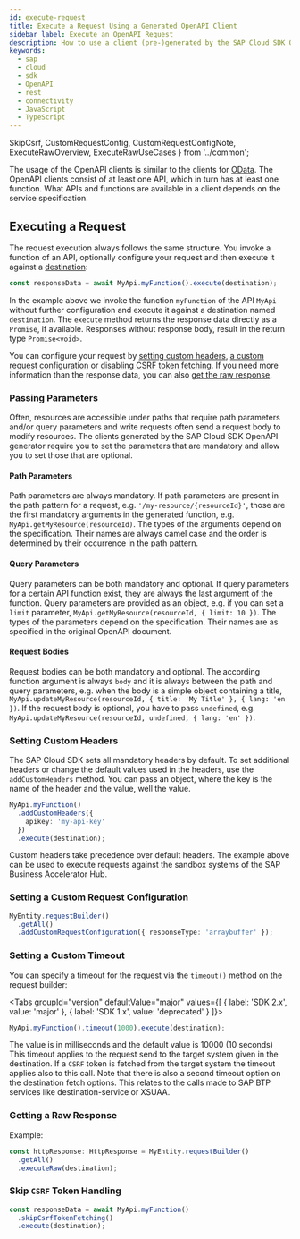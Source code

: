 ```yaml
---
id: execute-request
title: Execute a Request Using a Generated OpenAPI Client
sidebar_label: Execute an OpenAPI Request
description: How to use a client (pre-)generated by the SAP Cloud SDK OpenAPI generator.
keywords:
  - sap
  - cloud
  - sdk
  - OpenAPI
  - rest
  - connectivity
  - JavaScript
  - TypeScript
---
```


  SkipCsrf,
  CustomRequestConfig,
  CustomRequestConfigNote,
  ExecuteRawOverview,
  ExecuteRawUseCases
} from '../common';

The usage of the OpenAPI clients is similar to the clients for [OData](../odata/execute-odata-request.mdx).
The OpenAPI clients consist of at least one API, which in turn has at least one function.
What APIs and functions are available in a client depends on the service specification.

## Executing a Request

The request execution always follows the same structure.
You invoke a function of an API, optionally configure your request and then execute it against a [destination](../connectivity/destinations):

```ts
const responseData = await MyApi.myFunction().execute(destination);
```

In the example above we invoke the function `myFunction` of the API `MyApi` without further configuration and execute it against a destination named `destination`.
The `execute` method returns the response data directly as a `Promise`, if available.
Responses without response body, result in the return type `Promise<void>`.

You can configure your request by [setting custom headers](#setting-custom-headers), [a custom request configuration](#setting-a-custom-request-configuration) or [disabling CSRF token fetching](#disabling-csrf-token-fetching).
If you need more information than the response data, you can also [get the raw response](#getting-a-raw-response).

### Passing Parameters

Often, resources are accessible under paths that require path parameters and/or query parameters and write requests often send a request body to modify resources.
The clients generated by the SAP Cloud SDK OpenAPI generator require you to set the parameters that are mandatory and allow you to set those that are optional.

#### Path Parameters

Path parameters are always mandatory.
If path parameters are present in the path pattern for a request, e.g. `'/my-resource/{resourceId}'`, those are the first mandatory arguments in the generated function, e.g. `MyApi.getMyResource(resourceId)`.
The types of the arguments depend on the specification.
Their names are always camel case and the order is determined by their occurrence in the path pattern.

#### Query Parameters

Query parameters can be both mandatory and optional.
If query parameters for a certain API function exist, they are always the last argument of the function.
Query parameters are provided as an object, e.g. if you can set a `limit` parameter, `MyApi.getMyResource(resourceId, { limit: 10 })`.
The types of the parameters depend on the specification.
Their names are as specified in the original OpenAPI document.

#### Request Bodies

Request bodies can be both mandatory and optional.
The according function argument is always `body` and it is always between the path and query parameters, e.g. when the body is a simple object containing a title, `MyApi.updateMyResource(resourceId, { title: 'My Title' }, { lang: 'en' })`.
If the request body is optional, you have to pass `undefined`, e.g. `MyApi.updateMyResource(resourceId, undefined, { lang: 'en' })`.

### Setting Custom Headers

The SAP Cloud SDK sets all mandatory headers by default.
To set additional headers or change the default values used in the headers, use the `addCustomHeaders` method.
You can pass an object, where the key is the name of the header and the value, well the value.

```ts
MyApi.myFunction()
  .addCustomHeaders({
    apikey: 'my-api-key'
  })
  .execute(destination);
```

Custom headers take precedence over default headers.
The example above can be used to execute requests against the sandbox systems of the SAP Business Accelerator Hub.

### Setting a Custom Request Configuration

<CustomRequestConfig />

```ts
MyEntity.requestBuilder()
  .getAll()
  .addCustomRequestConfiguration({ responseType: 'arraybuffer' });
```

<CustomRequestConfigNote />

<!--
### Disabling CSRF Token Fetching

// TODO: There is an open PR for this
-->

### Setting a Custom Timeout

You can specify a timeout for the request via the `timeout()` method on the request builder:

<Tabs groupId="version" defaultValue="major" values={[ { label: 'SDK 2.x', value: 'major' }, { label: 'SDK 1.x', value: 'deprecated' } ]}>
<TabItem value="major">

```ts
MyApi.myFunction().timeout(1000).execute(destination);
```

</TabItem>
</Tabs>

The value is in milliseconds and the default value is 10000 (10 seconds)
This timeout applies to the request send to the target system given in the destination.
If a `CSRF` token is fetched from the target system the timeout applies also to this call.
Note that there is also a second timeout option on the destination fetch options.
This relates to the calls made to SAP BTP services like destination-service or XSUAA.

### Getting a Raw Response

<ExecuteRawOverview />

Example:

```ts
const httpResponse: HttpResponse = MyEntity.requestBuilder()
  .getAll()
  .executeRaw(destination);
```

<ExecuteRawUseCases />

### Skip `CSRF` Token Handling

<SkipCsrf />

```ts
const responseData = await MyApi.myFunction()
  .skipCsrfTokenFetching()
  .execute(destination);
```

